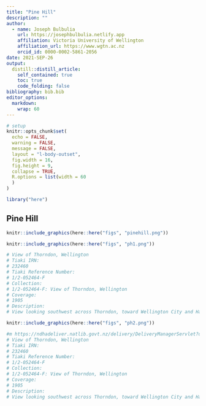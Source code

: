 ```yaml
---
title: "Pine Hill"
description: ""
author:
  - name: Joseph Bulbulia
    url: https://josephbulbulia.netlify.app
    affiliation: Victoria University of Wellington
    affiliation_url: https://www.wgtn.ac.nz
    orcid_id: 0000-0002-5861-2056
date: 2021-SEP-26
output:
  distill::distill_article:
    self_contained: true
    toc: true
    code_folding: false
bibliography: bib.bib
editor_options: 
  markdown: 
    wrap: 60
---
```


```r
# setup
knitr::opts_chunk$set(
  echo = FALSE,
  warning = FALSE,
  message = FALSE,
  layout = "l-body-outset",
  fig.width = 16,
  fig.height = 9,
  collapse = TRUE,
  R.options = list(width = 60
  )
)

library("here")

```


## Pine Hill


```r
knitr::include_graphics(here::here("figs", "pinehill.png"))
```



```r
knitr::include_graphics(here::here("figs", "ph1.png"))

# View of Thorndon, Wellington
# Tiaki IRN:
# 232460
# Tiaki Reference Number:
# 1/2-052464-F
# Collection:
# 1/2-052464-F: View of Thorndon, Wellington
# Coverage:
# 1905
# Description:
# View looking southwest across Thorndon, toward Wellington City and Harbour. In the centre is the northern part of the Botanic Gardens which was later to become Anderson Park: the road that runs to the left of this (in the vicinity of what was later Bowen Street) is Glenbervie Road. Taken by an unidentified photographer, circa 1905.
```




```r
knitr::include_graphics(here::here("figs", "ph2.png"))

#m https://ndhadeliver.natlib.govt.nz/delivery/DeliveryManagerServlet?dps_pid=IE3337585&dps_custom_att_1=emu
# View of Thorndon, Wellington
# Tiaki IRN:
# 232460
# Tiaki Reference Number:
# 1/2-052464-F
# Collection:
# 1/2-052464-F: View of Thorndon, Wellington
# Coverage:
# 1905
# Description:
# View looking southwest across Thorndon, toward Wellington City and Harbour. In the centre is the northern part of the Botanic Gardens which was later to become Anderson Park: the road that runs to the left of this (in the vicinity of what was later Bowen Street) is Glenbervie Road. Taken by an unidentified photographer, circa 1905.
```





